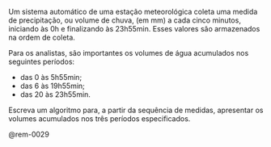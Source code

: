 <!-- Soma de precipitações (quantidade conhecida) -->
::: {#exr-0029}
Um sistema automático de uma estação meteorológica coleta uma medida de precipitação, ou volume de chuva, (em mm) a cada cinco minutos, iniciando às 0h e finalizando às 23h55min. Esses valores são armazenados na ordem de coleta.

Para os analistas, são importantes os volumes de água acumulados nos seguintes períodos:

* das 0 às 5h55min; 
* das 6 às 19h55min;
* das 20 às 23h55min.

Escreva um algoritmo para, a partir da sequência de medidas, apresentar os volumes acumulados nos três períodos especificados.

@rem-0029
:::